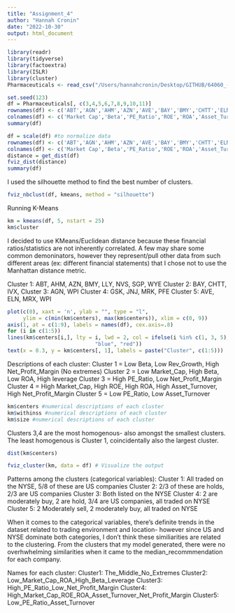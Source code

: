 ```yaml
---
title: "Assignment_4"
author: "Hannah Cronin"
date: "2022-10-30"
output: html_document
---
```

```r
library(readr)
library(tidyverse)
library(factoextra)
library(ISLR)
library(cluster)
Pharmaceuticals <- read_csv("/Users/hannahcronin/Desktop/GITHUB/64060_-HCRONIN-FML/Assignment_4/Pharmaceuticals.csv")
```

```r
set.seed(123)
df = Pharmaceuticals[, c(3,4,5,6,7,8,9,10,11)]
rownames(df) <- c('ABT','AGN','AHM','AZN','AVE','BAY','BMY','CHTT','ELN','LLY','GSK','IVX','JNJ','MRX','MRK','NVS','PFE','PHA','SGP','WPI','WYE')
colnames(df) <- c('Market Cap','Beta','PE_Ratio','ROE','ROA','Asset_Turnover','Leverage','Rev_Growth','Net_Profit_Margin')
summary(df)
```

```r
df = scale(df) #to normalize data
rownames(df) <- c('ABT','AGN','AHM','AZN','AVE','BAY','BMY','CHTT','ELN','LLY','GSK','IVX','JNJ','MRX','MRK','NVS','PFE','PHA','SGP','WPI','WYE') #row names kept disappearing
colnames(df) <- c('Market Cap','Beta','PE_Ratio','ROE','ROA','Asset_Turnover','Leverage','Rev_Growth','Net_Profit_Margin') #also to ensure column names stick
distance = get_dist(df)
fviz_dist(distance)
summary(df)
```
I used the silhouette method to find the best number of clusters.
```r
fviz_nbclust(df, kmeans, method = "silhouette")
```

Running K-Means
```r
km = kmeans(df, 5, nstart = 25)
km$cluster
```
I decided to use KMeans/Euclidean distance because these financial ratios/statistics are not inherently correlated. A few may share some common demoninators, however they represent/pull other data from such different areas (ex: different financial statements) that I chose not to use the Manhattan distance metric.

Cluster 1: ABT, AHM, AZN, BMY, LLY, NVS, SGP, WYE
Cluster 2: BAY, CHTT, IVX, 
Cluster 3: AGN, WPI
Cluster 4: GSK, JNJ, MRK, PFE
Cluster 5: AVE, ELN, MRX, WPI
```r
plot(c(0), xaxt = 'n', ylab = "", type = "l", 
     ylim = c(min(km$centers), max(km$centers)), xlim = c(0, 9))
axis(1, at = c(1:9), labels = names(df), cex.axis=.8)
for (i in c(1:5))
lines(km$centers[i,], lty = i, lwd = 2, col = ifelse(i %in% c(1, 3, 5),
                            "blue", "red"))
text(x = 0.3, y = km$centers[, 1], labels = paste("Cluster", c(1:5)))

```

Descriptions of each cluster:
Cluster 1 = Low Beta, Low Rev_Growth, High Net_Profit_Margin (No extremes)
Cluster 2 = Low Market_Cap, High Beta, Low ROA, High leverage
Cluster 3 = High PE_Ratio, Low Net_Profit_Margin
Cluster 4 = High Market_Cap, High ROE, High ROA, High Asset_Turnover, High Net_Profit_Margin
Cluster 5 = Low PE_Ratio, Low Asset_Turnover
```r
km$centers #numerical descriptions of each cluster
km$withinss #numerical descriptions of each cluster
km$size #numerical descriptions of each cluster
```
Clusters 3,4 are the most homogenous- also amongst the smallest clusters. The least homogenous is Cluster 1, coincidentally also the largest cluster.
```r
dist(km$centers) 
```
```r
fviz_cluster(km, data = df) # Visualize the output
```

Patterns among the clusters (categorical variables):
Cluster 1: All traded on the NYSE, 5/8 of these are US companies
Cluster 2: 2/3 of these are holds, 2/3 are US companies
Cluster 3: Both listed on the NYSE
Cluster 4: 2 are moderately buy, 2 are hold, 3/4 are US companies, all traded on NYSE
Cluster 5: 2 Moderately sell, 2 moderately buy, all traded on NYSE

When it comes to the categorical variables, there's definite trends in the dataset related to trading environment and location- however since US and NYSE dominate both categories, I don't think these similiarities are related to the clustering. From the clusters that my model generated, there were no overhwhelming similarities when it came to the median_recommmendation for each company.

Names for each cluster:
Cluster1: The_Middle_No_Extremes
Cluster2: Low_Market_Cap_ROA_High_Beta_Leverage
Cluster3: High_PE_Ratio_Low_Net_Profit_Margin
Cluster4: High_Market_Cap_ROE_ROA_Asset_Turnover_Net_Profit_Margin
Cluster5: Low_PE_Ratio_Asset_Turnover

